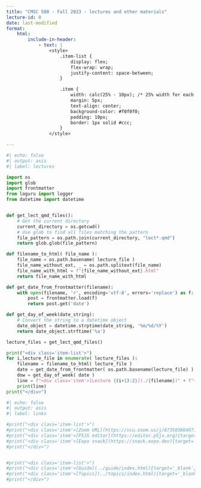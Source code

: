 ```yaml
---
title: "CMSC 508 - Fall 2023 - lectures and other materials"
lecture-id: 0
date: last-modified
format:
    html:
        include-in-header:
            - text: |
                <style>
                    .item-list {
                        display: flex;
                        flex-wrap: wrap;
                        justify-content: space-between;
                    }

                    .item {
                        width: calc(25% - 10px); /* 25% width for each item with some spacing */
                        margin: 5px;
                        text-align: center;
                        background-color: #f0f0f0;
                        padding: 10px;
                        border: 1px solid #ccc;
                    }
                </style>

---
```


```python
#| echo: false
#| output: asis
#| label: lectures

import os
import glob
import frontmatter
from loguru import logger
from datetime import datetime


def get_lect_qmd_files():
    # Get the current directory
    current_directory = os.getcwd()
    # Use glob to find all files matching the pattern
    file_pattern = os.path.join(current_directory, "lect*.qmd")
    return glob.glob(file_pattern)

def filename_to_html( file_name ):
    file_name = os.path.basename( lecture_file )
    file_name_without_ext, _ = os.path.splitext(file_name)
    file_name_with_html = f"{file_name_without_ext}.html"
    return file_name_with_html

def get_date_from_frontmatter(filename):
    with open(filename, 'r', encoding='utf-8', errors='replace') as f:
        post = frontmatter.load(f)
        return post.get('date')

def get_day_of_week(date_string):
    # Convert the string to a datetime object
    date_object = datetime.strptime(date_string, '%m/%d/%Y')
    return date_object.strftime('%a')

lecture_files = get_lect_qmd_files()

print("<div class='item-list'>")
for i,lecture_file in enumerate( lecture_files ):
    filename = filename_to_html( lecture_file )
    date = get_date_from_frontmatter( os.path.basename(lecture_file) )
    dow = get_day_of_week( date )
    line = f"<div class='item'>[Lecture {(i+1):2}](./{filename})" + f"{{target='_blank'}}<br/>{dow} {date}</div>" 
    print(line)
print("</div>")
```

```python
#| echo: false
#| output: asis
#| label: links

#print("<div class='item-list'>")
#print("<div class='item'>[Zoom URL](https://vcu.zoom.us/j/87350386497){target='_blank'}</div>")
#print("<div class='item'>[P5JS editor](https://editor.p5js.org){target='_blank'}</div>")
#print("<div class='item'>[Expo snack](https://snack.expo.dev){target='_blank'}</div>")
#print("</div>")


#print("<div class='item-list'>")
#print("<div class='item'>[Guide](../guide/index.html){target='_blank'}</div>")
#print("<div class='item'>[Topics](../topics/index.html){target='_blank'}</div>")
#print("</div>")

```


